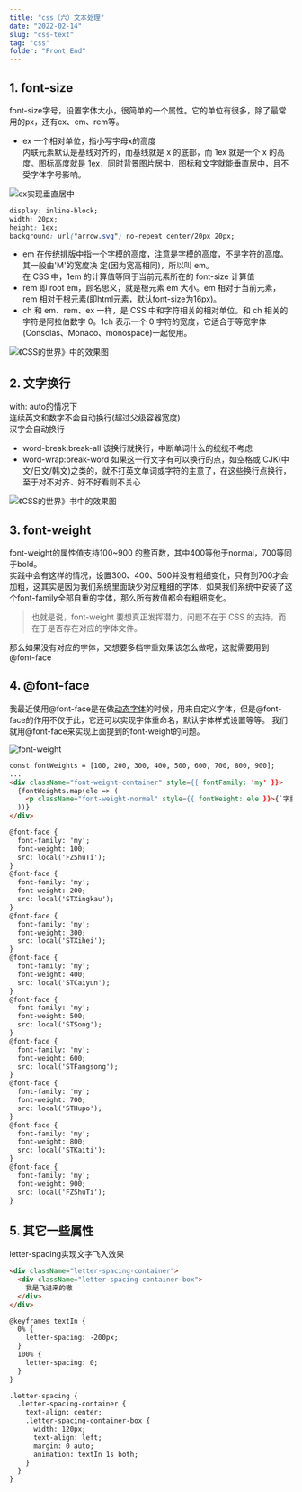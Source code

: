 ```yaml
---
title: "css（六）文本处理"
date: "2022-02-14"
slug: "css-text"
tag: "css"
folder: "Front End"
---
```



## 1. font-size
font-size字号，设置字体大小，很简单的一个属性。它的单位有很多，除了最常用的px，还有ex、em、rem等。
- ex  一个相对单位，指小写字母x的高度  
  内联元素默认是基线对齐的，而基线就是 x 的底部，而 1ex 就是一个 x 的高度。图标高度就是 1ex，同时背景图片居中，图标和文字就能垂直居中，且不受字体字号影响。    
  
![ex实现垂直居中](./text/ex-align.gif)
  
``` css
display: inline-block;
width: 20px;
height: 1ex;
background: url("arrow.svg") no-repeat center/20px 20px;
```

- em  在传统排版中指一个字模的高度，注意是字模的高度，不是字符的高度。其一般由'M'的宽度决 定(因为宽高相同)，所以叫 em。  
  在 CSS 中，1em 的计算值等同于当前元素所在的 font-size 计算值
- rem  即 root em，顾名思义，就是根元素 em 大小。em 相对于当前元素，rem 相对于根元素(即html元素，默认font-size为16px)。
- ch 和 em、rem、ex 一样，是 CSS 中和字符相关的相对单位。和 ch 相关的字符是阿拉伯数字 0。1ch 表示一个 0 字符的宽度，它适合于等宽字体(Consolas、Monaco、monospace)一起使用。

![《CSS的世界》中的效果图](./text/font.png)


## 2. 文字换行
with: auto的情况下  
连续英文和数字不会自动换行(超过父级容器宽度)  
汉字会自动换行  
- word-break:break-all    该换行就换行，中断单词什么的统统不考虑
- word-wrap:break-word  如果这一行文字有可以换行的点，如空格或 CJK(中文/日文/韩文)之类的，就不打英文单词或字符的主意了，在这些换行点换行，至于对不对齐、好不好看则不关心

![《CSS的世界》书中的效果图](./text/word-break.png)


## 3. font-weight
font-weight的属性值支持100~900 的整百数，其中400等他于normal，700等同于bold。  
实践中会有这样的情况，设置300、400、500并没有粗细变化，只有到700才会加粗，这其实是因为我们系统里面缺少对应粗细的字体，如果我们系统中安装了这个font-family全部自重的字体，那么所有数值都会有粗细变化。  

>也就是说，font-weight 要想真正发挥潜力，问题不在于 CSS 的支持，而在于是否存在对应的字体文件。

那么如果没有对应的字体，又想要多档字重效果该怎么做呢，这就需要用到@font-face

## 4. @font-face
我最近使用@font-face是在做[动态字体](https://www.jianshu.com/p/8ea227266b91)的时候，用来自定义字体，但是@font-face的作用不仅于此，它还可以实现字体重命名，默认字体样式设置等等。
我们就用@font-face来实现上面提到的font-weight的问题。

![font-weight](./text/font-weight.png)

``` html
const fontWeights = [100, 200, 300, 400, 500, 600, 700, 800, 900];
...
<div className="font-weight-container" style={{ fontFamily: 'my' }}>
  {fontWeights.map(ele => (
    <p className="font-weight-normal" style={{ fontWeight: ele }}>{`字重${ele}`}</p>
  ))}
</div>

@font-face {
  font-family: 'my';
  font-weight: 100;
  src: local('FZShuTi');
}
@font-face {
  font-family: 'my';
  font-weight: 200;
  src: local('STXingkau');
}
@font-face {
  font-family: 'my';
  font-weight: 300;
  src: local('STXihei');
}
@font-face {
  font-family: 'my';
  font-weight: 400;
  src: local('STCaiyun');
}
@font-face {
  font-family: 'my';
  font-weight: 500;
  src: local('STSong');
}
@font-face {
  font-family: 'my';
  font-weight: 600;
  src: local('STFangsong');
}
@font-face {
  font-family: 'my';
  font-weight: 700;
  src: local('STHupo');
}
@font-face {
  font-family: 'my';
  font-weight: 800;
  src: local('STKaiti');
}
@font-face {
  font-family: 'my';
  font-weight: 900;
  src: local('FZShuTi');
}

```

## 5. 其它一些属性

<Table dataSource={dataSource} columns={columns} pagination={pagination} />

letter-spacing实现文字飞入效果  
```html
<div className="letter-spacing-container">
  <div className="letter-spacing-container-box">
    我是飞进来的嗷
  </div>
</div>

@keyframes textIn {
  0% {
    letter-spacing: -200px;
  }
  100% {
    letter-spacing: 0;
  }
}

.letter-spacing {
  .letter-spacing-container {
    text-align: center;
    .letter-spacing-container-box {
      width: 120px;
      text-align: left;
      margin: 0 auto;
      animation: textIn 1s both;
    }
  }
}
```